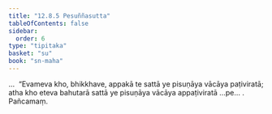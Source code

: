 ```yaml
---
title: "12.8.5 Pesuññasutta"
tableOfContents: false
sidebar:
  order: 6
type: "tipitaka"
basket: "su"
book: "sn-maha"
---
```



<DynamicBreadcrumb />

<Division number="1145" book="sn-maha" bookNo="14" page="407">

<Paragraph number="2467" book="sn-maha">
…  “Evameva kho, bhikkhave, appakā te sattā ye pisuṇāya vācāya paṭiviratā; atha kho eteva bahutarā sattā ye pisuṇāya vācāya appaṭiviratā …pe… .

</Paragraph>
</Division>

<Paragraph number="2468" type="center" book="sn-maha">
Pañcamaṃ.
</Paragraph>